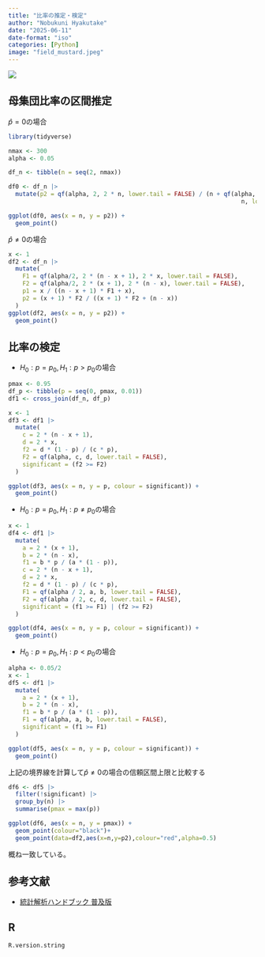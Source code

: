 ```yaml
---
title: "比率の推定・検定"
author: "Nobukuni Hyakutake"
date: "2025-06-11"
date-format: "iso"
categories: [Python]
image: "field_mustard.jpeg"
---
```


![](field_mustard.jpeg)

## 母集団比率の区間推定

$\hat{p}=0$の場合

```r
library(tidyverse)

nmax <- 300
alpha <- 0.05

df_n <- tibble(n = seq(2, nmax))

df0 <- df_n |>
  mutate(p2 = qf(alpha, 2, 2 * n, lower.tail = FALSE) / (n + qf(alpha, 2, 2 *
                                                                  n, lower.tail = FALSE)))

ggplot(df0, aes(x = n, y = p2)) +
  geom_point()
```
$\hat{p}≠0$の場合

```r
x <- 1
df2 <- df_n |>
  mutate(
    F1 = qf(alpha/2, 2 * (n - x + 1), 2 * x, lower.tail = FALSE),
    F2 = qf(alpha/2, 2 * (x + 1), 2 * (n - x), lower.tail = FALSE),
    p1 = x / ((n - x + 1) * F1 + x),
    p2 = (x + 1) * F2 / ((x + 1) * F2 + (n - x))
  )
ggplot(df2, aes(x = n, y = p2)) +
  geom_point()
```


## 比率の検定

- $H_0:p=p_0,H_1:p>p_0$の場合

```r
pmax <- 0.95
df_p <- tibble(p = seq(0, pmax, 0.01))
df1 <- cross_join(df_n, df_p)

x <- 1
df3 <- df1 |>
  mutate(
    c = 2 * (n - x + 1),
    d = 2 * x,
    f2 = d * (1 - p) / (c * p),
    F2 = qf(alpha, c, d, lower.tail = FALSE),
    significant = (f2 >= F2)
  )

ggplot(df3, aes(x = n, y = p, colour = significant)) +
  geom_point()
```


- $H_0:p=p_0,H_1:p≠p_0$の場合

```r
x <- 1
df4 <- df1 |>
  mutate(
    a = 2 * (x + 1),
    b = 2 * (n - x),
    f1 = b * p / (a * (1 - p)),
    c = 2 * (n - x + 1),
    d = 2 * x,
    f2 = d * (1 - p) / (c * p),
    F1 = qf(alpha / 2, a, b, lower.tail = FALSE),
    F2 = qf(alpha / 2, c, d, lower.tail = FALSE),
    significant = (f1 >= F1) | (f2 >= F2)
  )

ggplot(df4, aes(x = n, y = p, colour = significant)) +
  geom_point()
```


- $H_0:p=p_0,H_1:p<p_0$の場合

```r
alpha <- 0.05/2
x <- 1
df5 <- df1 |>
  mutate(
    a = 2 * (x + 1),
    b = 2 * (n - x),
    f1 = b * p / (a * (1 - p)),
    F1 = qf(alpha, a, b, lower.tail = FALSE),
    significant = (f1 >= F1)
  )

ggplot(df5, aes(x = n, y = p, colour = significant)) +
  geom_point()
```
上記の境界線を計算して$\hat{p}≠0$の場合の信頼区間上限と比較する

```r
df6 <- df5 |>
  filter(!significant) |>
  group_by(n) |>
  summarise(pmax = max(p))

ggplot(df6, aes(x = n, y = pmax)) +
  geom_point(colour="black")+
  geom_point(data=df2,aes(x=n,y=p2),colour="red",alpha=0.5)
```

概ね一致している。

## 参考文献

- [統計解析ハンドブック 普及版](https://www.asakura.co.jp/detail.php?book_code=12182&srsltid=AfmBOoo-9U66C-D7qSWWIgn5pQ5pqxlJUky1PhdgrE9eHjM07pfxxnQR)

## R

```r
R.version.string
```